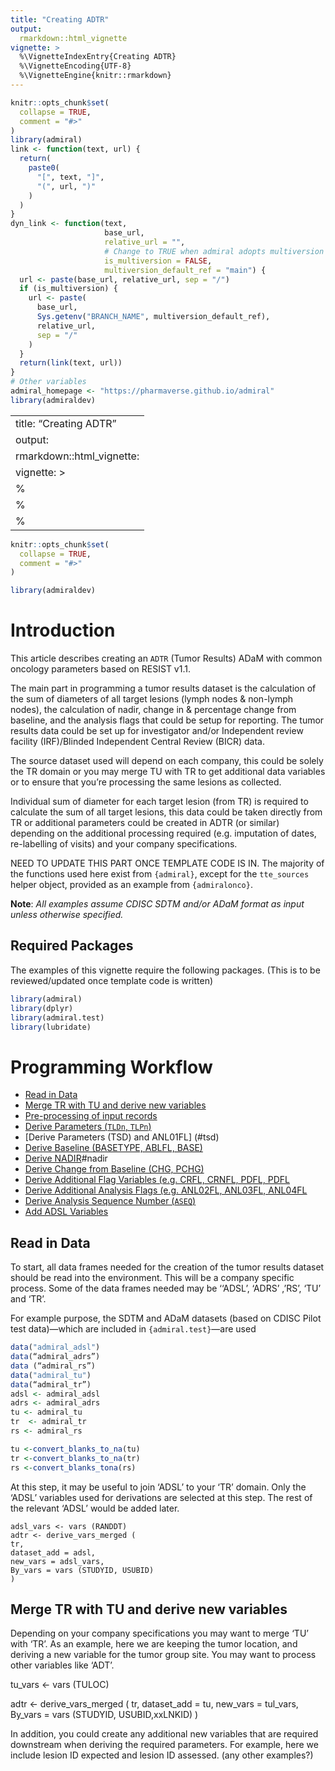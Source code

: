 ```yaml
---
title: "Creating ADTR"
output: 
  rmarkdown::html_vignette
vignette: >
  %\VignetteIndexEntry{Creating ADTR}
  %\VignetteEncoding{UTF-8}
  %\VignetteEngine{knitr::rmarkdown}
---
```


```r
knitr::opts_chunk$set(
  collapse = TRUE,
  comment = "#>"
)
library(admiral)
link <- function(text, url) {
  return(
    paste0(
      "[", text, "]",
      "(", url, ")"
    )
  )
}
dyn_link <- function(text,
                     base_url,
                     relative_url = "",
                     # Change to TRUE when admiral adopts multiversion docs
                     is_multiversion = FALSE,
                     multiversion_default_ref = "main") {
  url <- paste(base_url, relative_url, sep = "/")
  if (is_multiversion) {
    url <- paste(
      base_url,
      Sys.getenv("BRANCH_NAME", multiversion_default_ref),
      relative_url,
      sep = "/"
    )
  }
  return(link(text, url))
}
# Other variables
admiral_homepage <- "https://pharmaverse.github.io/admiral"
library(admiraldev)
```


---
title: "Creating ADTR"
output:
  rmarkdown::html_vignette:
vignette: >
  %\VignetteIndexEntry{Creating ADTR}
  %\VignetteEngine{knitr::rmarkdown}
  %\VignetteEncoding{UTF-8}
---

```r
knitr::opts_chunk$set(
  collapse = TRUE,
  comment = "#>"
)

library(admiraldev)
```

# Introduction

This article describes creating an `ADTR` (Tumor Results) ADaM with common oncology
parameters based on RESIST v1.1.

The main part in programming a tumor results dataset is the calculation of the sum of diameters of all target lesions (lymph nodes & non-lymph nodes), the calculation of nadir, change in & percentage change from baseline, and the analysis flags that could be setup for reporting.  The tumor results data could be set up for investigator and/or Independent review facility (IRF)/Blinded Independent Central Review (BICR) data.

The source dataset used will depend on each company,  this could be solely the TR domain or you may merge TU with TR to get additional data variables or to ensure that you're processing the same lesions as collected.

Individual sum of diameter for each target lesion (from TR) is required to calculate the sum of all target lesions, this data could be taken directly from TR or additional parameters could be created in ADTR (or similar) depending on the additional processing required (e.g. imputation of dates, re-labelling of visits) and your company specifications.

NEED TO UPDATE THIS PART ONCE TEMPLATE CODE IS IN. The majority of the functions used here exist from `{admiral}`, except for the
`tte_sources` helper object, provided as an example from `{admiralonco}`.



**Note**: *All examples assume CDISC SDTM and/or ADaM format as input unless
otherwise specified.*

## Required Packages

The examples of this vignette require the following packages. (This is to be reviewed/updated once template code is written)

```r
library(admiral)
library(dplyr)
library(admiral.test)
library(lubridate)
```

# Programming Workflow

* [Read in Data](#readdata)
* [Merge TR with TU and derive new variables](#merge)
* [Pre-processing of input records](#input)
* [Derive Parameters (`TLDn`, `TLPn`)](#parameters)
* [Derive Parameters (TSD) and ANL01FL] (#tsd)
* [Derive Baseline (BASETYPE, ABLFL, BASE)](#base)
* [Derive NADIR]#nadir
* [Derive Change from Baseline (CHG, PCHG)](#chg)
* [Derive Additional Flag Variables (e.g. CRFL, CRNFL, PDFL, PDFL](#addflag)
* [Derive Additional Analysis Flags (e.g. ANL02FL, ANL03FL, ANL04FL](#analflag)
* [Derive Analysis Sequence Number (`ASEQ`)](#aseq)
* [Add ADSL Variables](#adslvars)

## Read in Data {#readdata}

To start, all data frames needed for the creation of the tumor results dataset
should be read into the environment. This will be a company specific process. Some of the data frames needed may be ‘‘ADSL’, ‘ADRS’ ,’RS’,  ‘TU’ and ‘TR’.

For example purpose, the SDTM and ADaM datasets (based on CDISC Pilot test data)---which are included in `{admiral.test}`---are used

```r
data("admiral_adsl")
data(“admiral_adrs”)
data (“admiral_rs”)
data("admiral_tu")
data(“admiral_tr”)
adsl <- admiral_adsl
adrs <- admiral_adrs
tu <- admiral_tu
tr  <- admiral_tr
rs <- admiral_rs

tu <-convert_blanks_to_na(tu)
tr <-convert_blanks_to_na(tr) 
rs <-convert_blanks_tona(rs)
```

At this step, it may be useful to join ‘ADSL’ to your ‘TR’ domain.  Only the ‘ADSL’ variables used for derivations are selected at this step.  The rest of the relevant ‘ADSL’ would be added later.

```{reval=TRUE}
adsl_vars <- vars (RANDDT)
adtr <- derive_vars_merged (
tr,
dataset_add = adsl,
new_vars = adsl_vars,
By_vars = vars (STUDYID, USUBID)
)
```
## Merge TR with TU and derive new variables {#merge}

Depending on your company specifications you may want to merge ‘TU’ with ‘TR’.  As an example, here we are keeping the tumor location, and deriving a new variable for the tumor group site. You may want to process other variables like ‘ADT’.

tu_vars <- vars (TULOC)

adtr <- derive_vars_merged (
tr,
dataset_add = tu,
new_vars = tul_vars,
By_vars = vars (STUDYID, USUBID,xxLNKID)
)

In addition, you could create any additional new variables that are required downstream when deriving the required parameters. For example, here we include lesion ID expected and lesion ID assessed. (any other examples?)

<template code>

## Pre-processing of input records {#input]

The next step involves company-specific pre-processing of records for the required input to downstream parameter derivations.  See examples below.

### Partial Date Imputation and Deriving `ADT`, `ADTF`, `AVISIT` etc

If your data collection allows for partial dates, you could apply a company-specific imputation rule at this stage when deriving ‘ADT’. For this example, here we impute missing day to earliest possible date

<template code>

### Re-labelling unscheduled visits

If you have data collected at unscheduled visits, which are not identified as unique in your SDTM or you have company specific rules.  Below is an example of how it could be re-labelled. <add more information once I see the template code>

<template code> 


## Derive Parameters TLDn and TLPn {#parameters}

As mentioned earlier, depending on your company specifications you may either create parameters for TLDn and TLPn in ADTR or similar dataset. 

<add template code>

Set the ‘AVALx/ANL01FL variables 
.
n=5 max

PARAMCD = “TLDn”
PARAM= “Target Lesion <n> Longest Diameter by Investigator”
PARCAT1=”Set to 'Target Lesion(s)”
PARCAT2=”Set to 'Investigator”
PARCAT3=”Set to 'Recist 1.1”

PARAMCD = “TLPn”
PARAM= “Target Lesion <n> Longest Perpendicular by Investigator”
PARCAT1=”Set to 'Target Lesion(s)”
PARCAT2=”Set to 'Investigator”
PARCAT3=”Set to 'Recist 1.1”


## Derive Parameters (TSD) and Analysis Flag ANL01FL {#tsd}

Target Lesions Sum of Diameters is the sum of the diameters for lymph and non-lymph nodes (sum of analysis values ‘AVAL’ from source observations TLDn & TLPn).  The analysis flag ANL01FL flags where the number of lesions assessed at baseline and at post-baseline match.  To assess whether the number of lesions expected and assessed match, you could compare lesion identifiers (TR.TRLNKID) /use the previous variables set up earlier to compare lesion expected vs lesion accessed  or check for target lesion response (from ‘RS’) =NE.

<template code to be added> 

PARAMCD = “TSD”
PARAM= “Target Lesions Sum of Diameters by Investigator”
PARCAT1=”Set to 'Target Lesion(s)”
PARCAT2=”Set to 'Investigator”
PARCAT3=”Set to 'Recist 1.1”


In the below example, the analysis flag, ANL01FL= Y identifies the largest target lesion sum of diameter on a particular date for reporting if there were multiple observations on the same date and where lesion assessed at post-baseline match baseline.

<template code>

<show data frame so far>

## Derive Baseline (BASETYPE, ABLFL, BASE) {#base}

These functions are available in ‘admiral’, below examples show its usage for ‘ADTR’ 

<template code>
<show data frame >

## Derive NADIR {#nadir}

Once we have a TSD parameter, the NADIR is set to the lowest sum of diameters in Analysis Value before the current observation, where Analysis Flag 01 =Y.  The first observations after baseline (depending on how you have defined baseline earlier) is set to analysis value where baseline record flag = Y

<template code>
<dataset so far>

## Derive Change from Baseline (CHG, PCHG) {#chg}

These functions are available in ‘admiral’, below examples show its usage for ‘ADTR’.  We calculate the change from baseline and percentage change from baseline for the parameter TSD and the variable  NADIR.

## Derive Additional Flag Variables {#addflag}

Depending on the analysis flags you require, you may want to create additional flag variables that will then aid setting up any additional analysis flag variables defined as per your company specifications.

###  Derive CRFL, CRNFL

In this example, CRFL flags where the patient has had Complete Response, and CRNFL, flags where Complete response contributed to the NADIR calculation.

<template code>
<show dataset so far>

### Derive PDFL

In this example, we want to flag when a patient has had PD.  This could be done in a number of ways 1) take the date of PD from ‘ADRS’  2) take the first date when the overall response is PD from ‘RS’ or  3) Calculate from source data, the derivation for PD for target lesions is based on the calculated sum of diameters of the assessed lesions results in a calculated Percent Change from NADIR >=20% and a calculated Change form NADIR >=5mm depending on your company specifications.  See below example.


## Derive Analysis Flags ANL02FL, ANL03FL, ANL04FL {#analflag}

Based on your analysis, additional analysis flags could be set up in ‘ADTR’.  Below are some examples

Analysis 02 Flag only includes the visit with the lowest NADIR (lowest sum of diameter) compared across all visits.  Use PCHGNNAD or PCHG?

<template code>

Analysis 03 flag includes ANL01FL=Y and the target lesion sum of diameter until patient has had PD. Use the PDFL variable.

<template code>

Analysis 04 flag includes all sum of diameters even where lesion identifiers match and unmatch if the patient has had PD. Use CRFL, CRNFL, PDFL variables.

<template code>

<final dataset show with analysis flags>


## Derive Analysis Sequence Number (`ASEQ`) {#aseq}

The `{admiral}` function `admiral::derive_var_obs_number()` can be used to derive `ASEQ`:

```r
adtr <- adtr %>%
  derive_var_obs_number(
    by_vars = vars(STUDYID, USUBJID),
    order = vars(PARAMCD),
    check_type = "error"
  )
```

```r
dataset_vignette(adtr)
```  


## Add ADSL Variables {#adslvars}
  
If needed, the other `ADSL` variables can now be added. List of ADSL
variables already merged held in vector `adsl_vars`.

```r
adtr <- adtr %>%
  derive_vars_merged(
    dataset_add = select(adsl, !!!negate_vars(adsl_vars)),
    by_vars = vars(STUDYID, USUBJID)
  )
```

```r
dataset_vignette(
  adtr,
  display_vars = vars(USUBJID, RFSTDTC, RFENDTC, DTHDTC, DTHFL, AGE, AGEU),
  filter = USUBJID == "01-701-1015"
)
```


# Example Script {#example}

ADaM | Sample Code
---- | --------------
ADTR | [ad_adtr.R](https://github.com/pharmaverse/admiralonco/blob/main/inst/templates/ad_adtr.R){target="_blank"}


